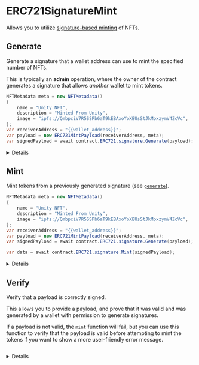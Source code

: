 
# ERC721SignatureMint

Allows you to utilize [signature-based minting](/glossary/signature-based-minting) of NFTs.

## Generate

Generate a signature that a wallet address can use to mint the specified number of NFTs.

This is typically an **admin** operation, where the owner of the
contract generates a signature that allows _another_ wallet to mint tokens.

```csharp
NFTMetadata meta = new NFTMetadata()
{
    name = "Unity NFT",
    description = "Minted From Unity",
    image = "ipfs://QmbpciV7R5SSPb6aT9kEBAxoYoXBUsStJkMpxzymV4ZcVc",
};
var receiverAddress = "{{wallet_address}}";
var payload = new ERC721MintPayload(receiverAddress, meta);
var signedPayload = await contract.ERC721.signature.Generate(payload);
```

<Details summary="Configuration">

The information you provide to the `generate` method outlines what the signature can be used for.

The `to`, and `metadata` fields are required, while the rest are optional.

#### receiverAddress (required)

The wallet address that can use this signature to mint tokens.

This is to prevent another wallet from intercepting the signature and using it to mint tokens for themselves.

Must be a `string`.

#### metadata (required)

The metadata of the NFT to mint.

Must be an `NFTMetadata` struct
containing metadata that conforms to
the [metadata standards](https://docs.opensea.io/docs/metadata-standards#metadata-structure).

The metadata is uploaded and pinned to IPFS before
the NFT(s) are minted.

</Details>

## Mint

Mint tokens from a previously generated signature (see [`generate`](#generate)).

```csharp
NFTMetadata meta = new NFTMetadata()
{
    name = "Unity NFT",
    description = "Minted From Unity",
    image = "ipfs://QmbpciV7R5SSPb6aT9kEBAxoYoXBUsStJkMpxzymV4ZcVc",
};
var receiverAddress = "{{wallet_address}}";
var payload = new ERC721MintPayload(receiverAddress, meta);
var signedPayload = await contract.ERC721.signature.Generate(payload);

var data = await contract.ERC721.signature.Mint(signedPayload);
```

<Details summary="Configuration">

#### signature (required)

The signature created by the [`generate`](#generate) function.

</Details>

## Verify

Verify that a payload is correctly signed.

This allows you to provide a payload, and prove that it was valid and was generated
by a wallet with permission to generate signatures.

If a payload is not valid, the `mint` function will fail,
but you can use this function to verify that the payload is valid before attempting to mint the tokens
if you want to show a more user-friendly error message.

```csharp

```

<Details summary="Configuration">

#### payload (required)

The payload to verify.

### Return Value

Returns `true` if the payload is valid, `false` otherwise.

```csharp
NFTMetadata meta = new NFTMetadata()
{
    name = "Unity NFT",
    description = "Minted From Unity",
    image = "ipfs://QmbpciV7R5SSPb6aT9kEBAxoYoXBUsStJkMpxzymV4ZcVc",
};
var receiverAddress = "{{wallet_address}}";
var payload = new ERC721MintPayload(receiverAddress, meta);
var signedPayload = await contract.ERC721.signature.Generate(payload);

var data = await contract.ERC721.signature.Verify(signedPayload);
```

</Details>
